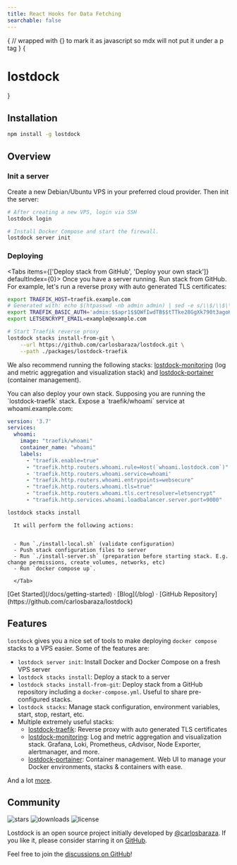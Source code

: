 ```yaml
---
title: React Hooks for Data Fetching
searchable: false
---
```



{
// wrapped with {} to mark it as javascript so mdx will not put it under a p tag
}
{<h1 className="text-center font-extrabold md:text-5xl mt-8">lostdock</h1>}

<Features/>

## Installation

```bash
npm install -g lostdock
```

## Overview

### Init a server

Create a new Debian/Ubuntu VPS in your preferred cloud provider. Then init the server:

```bash
# After creating a new VPS, login via SSH
lostdock login

# Install Docker Compose and start the firewall.
lostdock server init
```

### Deploying

<Tabs items={['Deploy stack from GitHub', 'Deploy your own stack']} defaultIndex={0}>
  <Tab>
Once you have a server running. Run stack from GitHub. For example, let's run a reverse proxy with auto generated TLS certificates:

```bash
export TRAEFIK_HOST=traefik.example.com
# Generated with: echo $(htpasswd -nb admin admin) | sed -e s/\\$/\\$\\$/g
export TRAEFIK_BASIC_AUTH='admin:$$apr1$$QWfIwdTB$$tTTke28GgXk790t3agoKm.'
export LETSENCRYPT_EMAIL=example@example.com

# Start Traefik reverse proxy
lostdock stacks install-from-git \
    --url https://github.com/carlosbaraza/lostdock.git \
    --path ./packages/lostdock-traefik
```

We also recommend running the following stacks: [lostdock-monitoring](https://github.com/carlosbaraza/lostdock/tree/main/packages/lostdock-monitoring) (log and metric aggregation and visualization stack) and [lostdock-portainer](https://github.com/carlosbaraza/lostdock/tree/main/packages/lostdock-portainer) (container management).

  </Tab>
  <Tab>
    You can also deploy your own stack. Supposing you are running the `lostdock-traefik` stack. Expose a `traefik/whoami` service at whoami.example.com:

```yaml filename="docker-compose.yml"
version: '3.7'
services:
  whoami:
    image: "traefik/whoami"
    container_name: "whoami"
    labels:
      - "traefik.enable=true"
      - "traefik.http.routers.whoami.rule=Host(`whoami.lostdock.com`)"
      - 'traefik.http.routers.whoami.service=whoami'
      - "traefik.http.routers.whoami.entrypoints=websecure"
      - "traefik.http.routers.whoami.tls=true"
      - "traefik.http.routers.whoami.tls.certresolver=letsencrypt"
      - "traefik.http.services.whoami.loadbalancer.server.port=9000"
```

```bash
lostdock stacks install
```

      It will perform the following actions:


      - Run `./install-local.sh` (validate configuration)
      - Push stack configuration files to server
      - Run `./install-server.sh` (preparation before starting stack. E.g. change permissions, create volumes, networks, etc)
      - Run `docker compose up`.

      </Tab>

  </Tabs>

<div className="mt-16 mb-20 text-center">
  [Get Started](/docs/getting-started) · [Blog](/blog) · [GitHub Repository](https://github.com/carlosbaraza/lostdock)
</div>

## Features

`lostdock` gives you a nice set of tools to make deploying `docker compose` stacks to a VPS easier. Some of the features are:

- `lostdock server init`: Install Docker and Docker Compose on a fresh VPS server
- `lostdock stacks install`: Deploy a stack to a server
- `lostdock stacks install-from-git`: Deploy stack from a GitHub repository including a `docker-compose.yml`. Useful to share pre-configured stacks.
- `lostdock stacks`: Manage stack configuration, environment variables, start, stop, restart, etc.
- Multiple extremely useful stacks:
  - [lostdock-traefik](https://github.com/carlosbaraza/lostdock/tree/main/packages/lostdock-traefik): Reverse proxy with auto generated TLS certificates
  - [lostdock-monitoring](https://github.com/carlosbaraza/lostdock/tree/main/packages/lostdock-monitoring): Log and metric aggregation and visualization stack. Grafana, Loki, Prometheus, cAdvisor, Node Exporter, alertmanager, and more.
  - [lostdock-portainer](https://github.com/carlosbaraza/lostdock/tree/main/packages/lostdock-portainer): Container management. Web UI to manage your Docker environments, stacks & containers with ease.

And a lot [more](/docs/getting-started).

## Community

<p className="flex gap-2 h-6 mt-6">
  <img alt="stars" src="https://badgen.net/github/stars/carlosbaraza/lostdock" />
  <img alt="downloads" src="https://badgen.net/npm/dt/lostdock" />
  <img alt="license" src="https://badgen.net/npm/license/lostdock" />
</p>

Lostdock is an open source project initially developed by [@carlosbaraza](https://twitter.com/carlosbaraza). If you like it, please consider starring it on [GitHub](https://github.com/carlosbaraza/lostdock).

Feel free to join the [discussions on GitHub](https://github.com/carlosbaraza/lostdock/discussions)!
